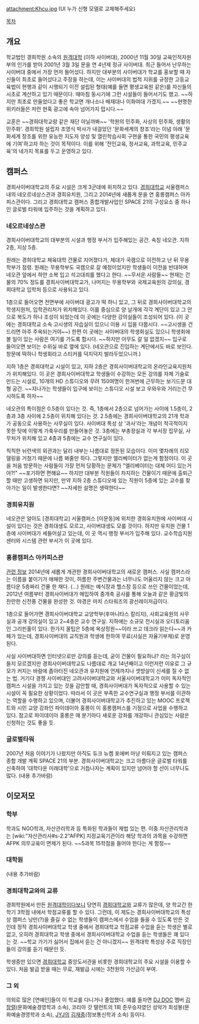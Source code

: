 attachment:Khcu.jpg
(UI 누가 신형 모델로 교체해주세요)

[[목차]]

== 개요 ==
학교법인 경희학원 소속의 [[원격대학]] (이하 사이버대), 2000년 11월 30일 교육인적자원부의 인가를 받아 2001년 3월 3일 문을 연 4년제 정규 사이버대. 최근 들어서 난무하는 사이버대 중에서 가장 먼저 들어섰다. 하지만 대부분의 사이버대가 학교를 홍보할 때 자신들이 최초로 들어섰다고 주장을 하는데, 이는 사이버대의 법적 지위를 규정한 고등교육법이 현행과 같이 시행되기 이전 설립된 형태(예를 들면 평생교육원 같은)를 자신들의 시초로 계산하고 있기 때문이다. 때마침 동시기에 그런 시설들이 들어서기도 했고. ~~하지만 최초로 만들었다고 좋은 학교면 개나소나 배재대나 이화여대 가겠지.~~ ~~현명한 위키러들은 저런 현혹 광고에 속아 넘어가지 맙시다.~~

교훈은 ~~경희대학교랑 같은 재단 아닐까봐~~ '학원의 민주화, 사상의 민주화, 생활의 민주화'. 경희학원 설립자 조영식 박사가 내걸었던 '문화세계의 창조'라는 이념 아래 '문화세계 창조를 위한 유능한 지도자 양성 및 열린학습사회 구현을 통한 국민의 평생교육에 기여'하고자 하는 것이 목적이다. 이를 위해 '전인교육, 정서교육, 과학교육, 민주교육'의 네가지 목표를 두고 운영하고 있다.


== 캠퍼스 ==
경희사이버대학교의 주요 시설은 크게 3군데에 위치하고 있다. [[경희대학교]] 서울캠퍼스 내의 네오르네상스관과 경희유치원, 그리고 2014년에 새롭게 문을 연 홍릉캠퍼스 아카피스관이다. 그리고 경희대학교 캠퍼스 종합개발사업인 SPACE 21의 구성요소 중 하나인 글로벌 타워에 입주하는 것을 계획하고 있다.

=== 네오르네상스관 ===
경희사이버대학교의 대부분의 시설과 행정 부서가 입주해있는 공간. 속칭 네오관. 지하 2층, 지상 5층.

원래는 경희대학교 체육대학 건물로 지어졌다가, 체대가 국캠으로 이전하고 난 뒤 무용학부가 점령. 원래는 무용학부도 국캠으로 갈 예정이었지만 학생들이 이전을 반대하며 네오관 앞에서 하얀 소복 입고 석고대죄를 했다고 한다. ~~무서운 사람들~~ 현재는 건물의 70% 정도를 경희사이버대학교가, 나머지는 무용학부와 국제교육원의 강의실, 경희대학교 입학처 등으로 사용되고 있다. 

1층으로 들어오면 전면부에 사이버대 광고가 떡 하니 있고, 그 뒤로 경희사이버대학교의 학생지원처, 입학관리처가 위치해있다. 이를 중심으로 양 날개에 각각 계단이 있고 그 안으로 복도가 하나 조성이 되었는데 이 곳에는 다양한 강의실들이 조성되어 있다. (이 곳에는 경희대학교 소속 고시생의 자습실이 있으니 이용 시 입을 다뭅시다. ~~고시생을 건드리면 아주 주옥되는거야~~) 한편 이 곳에는 사이버대의 학생회실도 있으니 학생회에 볼 일이 있는 사람은 여기를 가도록 합시다. ~~하지만 아무도 갈 일 없겠지~~ 입구로 들어오면 보이는 수위실 바로 옆에 있다. (네오관으로 진입하는 계단에서도 바로 보인다. 창문에 떡하니 학생회라고 스티커를 덕지덕지 발라두었으니까.)

지하 1층은 경희대학교 시설이 있고, 지하 2층은 경희사이버대학교의 온라인교육지원처가 위치해있다. 이 곳은 경희사이버대학교 학생들이 수강하는 모든 강의를 자체 기술로 만드는 시설로, 10개의 HD 스튜디오와 무려 150여명이 한꺼번에 근무하는 보기드문 대형 공간. ~~지나가는 학생들이 입구에 보이는 스튜디오 시설 보고 우와우와 거리는건 무시하도록 하자~~

네오관의 특이점은 0.5층이 있다는 것. 즉, 1층에서 2층으로 넘어가는 사이에 1.5층이, 2층과 3층 사이에 2.5층이 위치해 있다는 것. 2.5층에는 경희사이버대학교의 21개 학과가 공동으로 사용하는 사무실이 있다. 사이버대 특성 상 '과사'라는 개념이 적극적이지 못한 탓에 이렇게 가축우리를 만들어놓은 것. 3층에는 부총장실과 각 부서장 집무실, 사무처가 위치해 있고 4층과 5층에는 교수 연구실이 있다.

칙칙한 뉘런색의 외관과는 달리 내부는 나름대로 정돈된 모습이다. 이미 몇차례의 리모델링을 거쳤기 때문에 나름 봐줄만 하다. 그렇지만 엘리베이터가 없는게 함정이다. 이 곳을 처음 방문하는 사람들이 가장 먼저 당황하는 문제가 "엘리베이터는 대체 어디 있는거야?!" ~~포기하면 편해요~~ 하지만 대부분 직원들이 차지하는 건물이기 때문에 출퇴근할 때만 고생하면 되지만, 만약 지하 2층 스튜디오에 있는 직원이 5층에 있는 교수를 찾아가는 일이 발생한다면? ~~자세한 설명은 생략한다~~

=== 경희유치원 ===
네오관은 알아도 [경희대학교] 서울캠퍼스 [이문동]에 위치한 경희유치원에 사이버대 시설이 있다는 것은 경희대생도 모르고, 사이버대생도 모를 것이다. 하지만 유치원 건물 1층에 사이버대가 세들어살고 있는데, 이 곳 역시 행정 부서가 입주해 있다. 교수학습지원센터와 시스템 관련 부서가 이 곳에 있다.

=== 홍릉캠퍼스 아카피스관 ===
[http://www.khcu.ac.kr/khcu_new/contents.jsp?m=11685&SITE_GRP=KHCU&lnb=1 관련 정보]
2014년에 새롭게 개관한 경희사이버대학교의 새로운 캠퍼스. 사실 캠퍼스라는 이름을 붙이기가 애매한 것이, 허름한 주변건물과는 너무나도 어울리지 않는 크고 아름다운 5층짜리 건물 한 채다. (...) 원래는 예식장과 헬스장 등으로 쓰인 건물이었는데, 2012년 여름부터 경희사이버대가 매입하여 중개축 공사를 통해 오늘과 같은 황금빛의 찬란한 신전풍 건물을 완성한 것. 야경은 마치 스타워즈의 광선레이저급이다. 

1층으로 들어가면 경희사이버대학교 교양학부(후마니타스 칼리지), 사회교육원의 사무실과 공개 강의실이 있고 2~4층은 교수 연구실. 지하에는 소규모 전시실과 오디토리움인 그리핀홀이 있다. 한가지 꿀팁은 5층에 옥상정원~~이라 쓰고 데크라 읽는다~~과 카페가 있는데, 경희사이버대의 교직원과 학생에 한하여 무료(사실은 자율기부제)로 운영된다. 

사실 사이버대하면 인터넷으로만 강의를 듣는데, 굳이 건물이 필요하냐? 라는 의구심이 들지 모르겠지만 경희사이버대학교도 나름대로 개교 14년째이고 이런저런 이유로 그 규모가 커지는 바람에 좁아터진 네오관과 유치원에 언제까지나 셋방살이 신세를 질 수 없는 법. 거기다 경쟁 사이버대인 고려사이버대학교와 서울사이버대학교가 이미 독자적인 캠퍼스 시설을 가지고 있는 것을 감안할 때, 경희사이버대가 독자적으로 사용할 수 있는 시설이 꼭 필요한 상황이었다. 따라서 이 곳은 부족한 교수연구실과 행정 부서를 이관하는 역할을 수행하고 있으며, 더불어 경희사이버대학교가 추진하고 있는 MOOC 프로젝트와 시민 교양 강좌인 파이데이아 홍릉이 이 홍릉캠퍼스를 기점으로 사업을 수행하고 있다. 참고로 파이데이아 홍릉은 매 분기마다 새로운 강좌를 개강하니 관심있는 사람은 신청하는 것도 좋을 듯.

=== 글로벌타워 ===
2007년 처음 이야기가 나왔지만 아직도 듀크 뉴켐 포에버 마냥 미뤄지고 있는 캠퍼스 종합 개발 계획 SPACE 21의 부분. 경희사이버대학교는 크고 아름다운 글로벌 타워를 신축하여 '대학다운 미래대학'으로 거듭나자는 계획이 있지만 넘어야 할 산이 너무나도 많다. (내용 추가바람)


== 이모저모 ==
=== 학부 ===
학과도 NGO학과, 자산관리학과 등 특화된 학과들이 제법 있는 편. 이중 자산관리학과는 [wiki:"자산관리사#s-2.2"AFPK] 지정교육기관이라 해당 학과의 과목을 수강하면 AFPK 의무교육이 면제가 된다. ~~5과목 15학점을 들어야 한다는 게 함정~~

=== 대학원 ===
(내용 추가바람)

=== 경희대학교와의 교류 ===
경희학원에서 만든 [[원격대학]]이다보니 당연히 [[경희대학교]]와 교류가 많은데, 양 학교간 한 학기 3학점 내에서 학점교류를 할 수 있다. 그런데, 이 제도는 경희사이버대학교의  특성상 캠퍼스 낭만(?)을  즐길 수 없는 학생들이 캠퍼스에서 수업을 들을 수 있도록 만든 것인데 정작 경희사이버대학교 학생 중에서 경희대학교 학점교류 수업을 듣는 학생은 별로 없고, 오히려 경희대학교 학생 중에서 경희사이버대학교 수업을 듣는 학생들은 꽤 있다는  것. ~~학교 가기가 싫어서 집에서 듣는 건 아니겠지~~ 원격대학 특성상 주로 직장인들이 강의를 듣기 때문인 듯.

학생증만 있으면 [[경희대학교]] 중앙도서관을 비롯한 경희대학교의 주요 시설을 이용할 수 있다. 처음 발급 받을 때는  무료, 재발급 시에는 3천원의 가산금이 부여. 

=== 그 외 ===
의외로 많은 [연예인]들이 이 학교를 다니거나 졸업했다. 예를 들자면 [[DJ DOC]] 멤버 [[김창렬]](문화예술경영학과 소속), 코리아 갓 탤런트의  1회 준우승자였던 성악가 최성봉(문화예술경영학과  소속), [[JYJ]]의 [[김재중]](정보통신학과 소속) 등이다.
